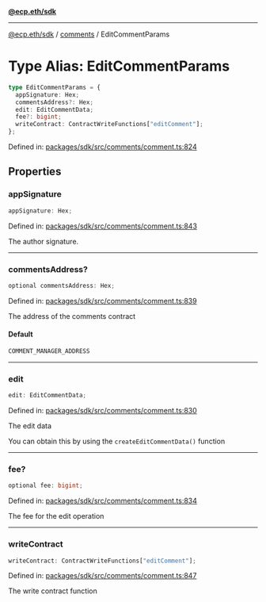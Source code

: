 [**@ecp.eth/sdk**](../../index.mdx)

***

[@ecp.eth/sdk](/sdk-reference/index.mdx) / [comments](/sdk-reference/comments/index.mdx) / EditCommentParams

# Type Alias: EditCommentParams

```ts
type EditCommentParams = {
  appSignature: Hex;
  commentsAddress?: Hex;
  edit: EditCommentData;
  fee?: bigint;
  writeContract: ContractWriteFunctions["editComment"];
};
```

Defined in: [packages/sdk/src/comments/comment.ts:824](https://github.com/ecp-eth/comments-monorepo/blob/main/packages/sdk/src/comments/comment.ts#L824)

## Properties

### appSignature

```ts
appSignature: Hex;
```

Defined in: [packages/sdk/src/comments/comment.ts:843](https://github.com/ecp-eth/comments-monorepo/blob/main/packages/sdk/src/comments/comment.ts#L843)

The author signature.

***

### commentsAddress?

```ts
optional commentsAddress: Hex;
```

Defined in: [packages/sdk/src/comments/comment.ts:839](https://github.com/ecp-eth/comments-monorepo/blob/main/packages/sdk/src/comments/comment.ts#L839)

The address of the comments contract

#### Default

```ts
COMMENT_MANAGER_ADDRESS
```

***

### edit

```ts
edit: EditCommentData;
```

Defined in: [packages/sdk/src/comments/comment.ts:830](https://github.com/ecp-eth/comments-monorepo/blob/main/packages/sdk/src/comments/comment.ts#L830)

The edit data

You can obtain this by using the `createEditCommentData()` function

***

### fee?

```ts
optional fee: bigint;
```

Defined in: [packages/sdk/src/comments/comment.ts:834](https://github.com/ecp-eth/comments-monorepo/blob/main/packages/sdk/src/comments/comment.ts#L834)

The fee for the edit operation

***

### writeContract

```ts
writeContract: ContractWriteFunctions["editComment"];
```

Defined in: [packages/sdk/src/comments/comment.ts:847](https://github.com/ecp-eth/comments-monorepo/blob/main/packages/sdk/src/comments/comment.ts#L847)

The write contract function
